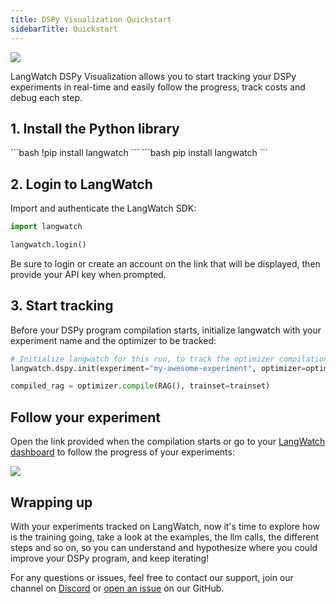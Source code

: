 ```yaml
---
title: DSPy Visualization Quickstart
sidebarTitle: Quickstart
---
```


[<img align="center" src="https://colab.research.google.com/assets/colab-badge.svg" />](https://colab.research.google.com/github/langwatch/langwatch/blob/main/python-sdk/examples/dspy_visualization.ipynb)

LangWatch DSPy Visualization allows you to start tracking your DSPy experiments in real-time and easily follow the progress, track costs and debug each step.

## 1. Install the Python library

<Tabs>
  <Tab title="Notebook">
  ```bash
  !pip install langwatch
  ```
  </Tab>
  <Tab title="Command Line">
  ```bash
  pip install langwatch
  ```
  </Tab>
</Tabs>

## 2. Login to LangWatch

Import and authenticate the LangWatch SDK:

```python
import langwatch

langwatch.login()
```

Be sure to login or create an account on the link that will be displayed, then provide your API key when prompted.

## 3. Start tracking

Before your DSPy program compilation starts, initialize langwatch with your experiment name and the optimizer to be tracked:

```python
# Initialize langwatch for this run, to track the optimizer compilation
langwatch.dspy.init(experiment="my-awesome-experiment", optimizer=optimizer)

compiled_rag = optimizer.compile(RAG(), trainset=trainset)
```

## Follow your experiment

Open the link provided when the compilation starts or go to your [LangWatch dashboard](https://app.langwatch.com) to follow the progress of your experiments:

<Frame>
  <img src="/images/dspy-visualizer.png" style={{ borderRadius: "0.5rem" }} />
</Frame>

## Wrapping up

With your experiments tracked on LangWatch, now it's time to explore how is the training going, take a look at the examples, the llm calls,
the different steps and so on, so you can understand and hypothesize where you could improve your DSPy program, and keep iterating!

For any questions or issues, feel free to contact our support, join our channel on [Discord](https://discord.com/invite/kT4PhDS2gH) or [open an issue](https://github.com/langwatch/langwatch/issues) on our GitHub.
